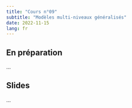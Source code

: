 ```yaml
---
title: "Cours n°09"
subtitle: "Modèles multi-niveaux généralisés"
date: 2022-11-15
lang: fr
---
```


## En préparation

...

## Slides

...
